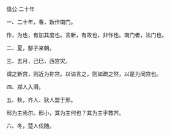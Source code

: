 

僖公·二十年

一、二十年，春，新作南门。

作，为也，有加其度也。言新，有故也，非作也。南门者，法门也。

二、夏，郜子来朝。

三、五月，己巳，西宫灾。

谓之新宫，则近为祢宫。以谥言之，则如疏之然，以是为闵宫也。

四、郑人入滑。

五、秋，齐人、狄人盟于邢。

邢为主焉尔。邢小，其为主何也？其为主乎救齐。

六、冬，楚人伐随。

